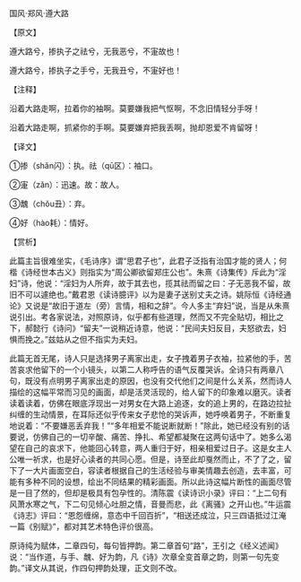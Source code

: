 

国风·郑风·遵大路

【原文】

遵大路兮，掺执子之祛兮，无我恶兮，不寁故也！

遵大路兮，掺执子之手兮，无我丑兮，不寁好也！

【注释】

沿着大路走啊，拉着你的袖啊。莫要嫌我把气怄啊，不念旧情轻分手呀！

沿着大路走啊，抓紧你的手啊。莫要嫌弃把我丢啊，抛却恩爱不肯留呀！

【译文】

①掺（shǎn闪）：执。祛（qū区）：袖口。

②寁（zǎn）：迅速。故：故人。

③魗（chǒu丑）：弃。

④好（hào耗）：情好。

【赏析】

此篇主旨很难坐实，《毛诗序》谓“思君子也”，此君子泛指有治国才能的贤人；何楷《诗经世本古义》则指实为“周公卿欲留郑庄公也”。朱熹《诗集传》斥此为“淫妇”诗，他说：“淫妇为人所弃，故于其去也，揽其祛而留之曰：子无恶我不留，故旧不可以遽绝也。”戴君恩《读诗臆评》以为是妻子送别丈夫之诗。姚际恒《诗经通论》又说是“故旧于道左（旁）言情，相和之辞”。今人多主“弃妇”说，当是从朱熹说引出。考各家说法，对照原诗，似乎都有些道理，然而又不完全贴切，相比之下，郝懿行《诗问》“留夫”一说稍近诗意，他说：“民间夫妇反目，夫怒欲去，妇惧而挽之。”兹姑从之但不指实为夫妇。

此篇无首无尾，诗人只是选择男子离家出走，女子拽着男子衣袖，拉紧他的手，苦苦哀求他留下的一个小镜头，以第二人称呼告的语气反覆哭诉。全诗只有两章八句，既没有点明男子离家出走的原因，也没有交代他们之间是什么关系，然而诗人描绘的这幅平常而习见的画面，却是活灵活现的，给人留下的印象难以磨灭。读者读着读着，仿佛在眼底浮现出一对男女在大路上追逐，女的追上男的，在路边拉扯纠缠的生动情景，在耳际还似乎传来女子悲怆的哭诉声，她呼唤着男子，不断重复地说着：“不要嫌恶丢弃我！”“多年相爱不能说断就断！”除此，她已经没有别的话要说，仿佛自己的一切辛酸、痛苦、挣扎、希望都凝聚在这两句话中了。她多么渴望在自己的哀求下，他能回心转意，两人重归于好，相亲相爱过日子。这是女主人公唯一祈求，也是好心读者的共同心愿。但是，诗至此却戛然而止，不了了之，留下了一大片画面空白，容读者根据自己的生活经验与审美情趣去创造，去丰富，可能有多种不同的设想，绘出不同结果的精彩画面。所以此诗这幅片断性的画面尽管是一目了然的，但却是极具有包孕性的。清陈震《读诗识小录》评曰：“上二句有风萧水寒之气，下二句见倾心吐胆之情，音曼而悲，此《离骚》之开山也。”牛运震《诗志》评曰：“恩怨缠绵，意态中千回百折”，“相送还成泣，只三四语抵过江淹一篇《别赋》”，都对其艺术特色评价很高。

原诗纯为赋体，二章四句，每句皆押韵。第二章首句“路”，王引之《经义述闻》说：“当作道，与手、魗、好为韵，凡《诗》次章全变首章之韵，则第一句先变韵。”译文从其说，作四句押韵处理，正文则不改。


